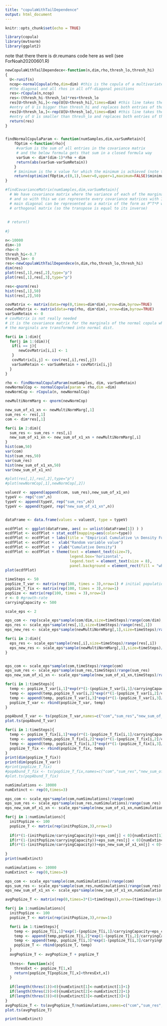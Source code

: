 ```yaml
---
title: "copulaWithTailDependence"
output: html_document
---
```


```r
knitr::opts_chunk$set(echo = TRUE)
```
```r
library(copula)
library(mvtnorm)
library(ggplot2)
```

note that there there is dr.reumans code here as well (see ForNoah20200601.R)
```r

newCopulaWithTailDependece<-function(n,dim,rho,thresh_lo,thresh_hi)
{
  U<-runif(n)
  ncop<-normalCopula(rho,dim=dim) #this is the copula of a multivariate normal with covariance matrix having 1s on
  #the diagonal and all rhos in all off-diagonal positions
  res<-rCopula(n,ncop)
  res<-(thresh_hi-thresh_lo)*res+thresh_lo
  res[U>thresh_hi,]<-rep(U[U>thresh_hi],times=dim) #this line takes the rows of res for which the corresponding
  #entry of U is bigger than thresh_hi and replaces both entries of those rows by the corresponding value of U
  res[U<thresh_lo,]<-rep(U[U<thresh_lo],times=dim) #this line takes the rows of res for which the corresponding
  #entry of U is smaller than thresh_lo and replaces both entries of those rows by the corresponding value of U
  return(res)
}


findNormalCopulaParam <- function(numSamples,dim,varSumRetain){
    fOptim <-function(rho){
     #varSum is the sum of all entries in the covariance matrix 
     # and the below formula gets that sum in a closed formula way
     varSum <- dim*(dim-1)*rho + dim
     return(abs(varSum-varSumRetain))
    }
    # $minimum is the x value for which the minimum is achieved (note that optimize returns a list) 
    return(optimize(fOptim,c(0,1),lower=0,upper=1,maximum=FALSE)$minimum)
}

#findCovarianceMatrix(numSamples,dim,varSumRetain){
  # We have covariance matrix where the variance of each of the marginals are given
  # and so with this we can represente every covariance matrices with 1's along the 
  # main diagonal can be represented as a matrix of the form as P^T*P where P is an 
  # orthogonal matrix (so the transpose is equal to its inverse)
  
  
 # return()
  
#}

```


```r
n<-10000
dim<-10
rho<-0
thresh_hi<-0.7
thresh_lo<- 0
res<-newCopulaWithTailDependece(n,dim,rho,thresh_lo,thresh_hi)
dim(res)
plot(res[,1],res[,2],type="p")
plot(res[,1],res[,3],type="p")

res<-qnorm(res)
hist(res[,1],50)
hist(res[,2],50)
```

```r
covMatrix <- matrix(data=rep(0,times=dim*dim),nrow=dim,byrow=TRUE)
newCovMatrix <- matrix(data=rep(rho, dim*dim), nrow=dim,byrow=TRUE)
varSumRetain <- 0 
# covMatrix is not really needed
# it is the covariance matrix for the marginals of the normal copula when
# the marginals are transformed into normal dist. 

for(i in 1:dim){
  for(j in 1:(dim)){
   if(i == j){
      newCovMatrix[i,i] <- 1
   }
   covMatrix[i,j] <- cov(res[,i],res[,j])
   varSumRetain <- varSumRetain + covMatrix[i,j]
  }
}
```

```r

rho <- findNormalCopulaParam(numSamples, dim, varSumRetain)
newNormalCop <- normalCopula(param = rho,dim =dim)
newNormCop <- rCopula(n, newNormalCop)

newMultiNormMarg <- qnorm(newNormCop)

new_sum_of_x1_xn <- newMultiNormMarg[,1]
sum_res <- res[,1]
com <- dim*res[,1]

for(i in 2:dim){
  sum_res <- sum_res + res[,i]
  new_sum_of_x1_xn <- new_sum_of_x1_xn + newMultiNormMarg[,i] 
}
hist(com,50)
var(com)
hist(sum_res,50)
var(sum_res)
hist(new_sum_of_x1_xn,50)
var(new_sum_of_x1_xn)

#plot(res[,1],res[,2],type="p")
#plot(newNormCop[,1],newNormCop[,2])
```

```r
valuesV <- append(append(com, sum_res),new_sum_of_x1_xn)
typeV <- rep("com",n)
typeV <- append(typeV, rep("sum_res",n))
typeV <- append(typeV, rep("new_sum_of_x1_xn",n))


dataFrame <- data.frame(values = valuesV, type = typeV)

ecdfPlot <- ggplot(dataFrame, aes( x= unlist(dataFrame[1]) ) )
ecdfPlot <- ecdfPlot + stat_ecdf(mapping=aes(color=type))
ecdfPlot <- ecdfPlot + labs(title = "Empirical Cumulative \n Density Function")
ecdfPlot <- ecdfPlot +  xlab("Random variable value")
ecdfPlot <- ecdfPlot +  ylab("Cumulative Density")
ecdfPlot <- ecdfPlot + theme(text = element_text(size=7),
                             legend.box='horizontal',
                             legend.text = element_text(size = 8),
                             panel.background = element_rect(fill = "white")) + scale_colour_brewer(palette = "Set1")
plot(ecdfPlot)


```

```r

timeSteps <- 50
popSize_T_var <- matrix(rep(100, times = 3),nrow=1) # initial population for each of the three cases 
popSize_T_fix <- matrix(rep(100, times = 3),nrow=1)
popSize <- matrix(rep(100, times = 3),nrow=1)
r <- 0 #growth-rate
carryingCapacity <- 500

scale_eps <- 2
```

```r
eps_com <- rep(scale_eps*sample(com/dim,size=timeSteps)/range(com/dim),times=dim)
eps_res <- scale_eps*sample(res[,1],size=timeSteps)/range(res[,1])
eps_new_res <- scale_eps*sample(newMultiNormMarg[,1],size=timeSteps)/range(newMultiNormMarg[,1])

for(i in 2:dim){
  eps_res <- scale_eps*sample(res[,i],size=timeSteps)/range(res[,i])
  eps_new_res <- scale_eps*sample(newMultiNormMarg[,1],size=timeSteps)/range(newMultiNormMarg[,1])
}
```

```r
```

```r
eps_com <- scale_eps*sample(com,timeSteps)/range(com)
eps_sum_res <- scale_eps*sample(sum_res,timeSteps)/range(sum_res)
eps_new_sum_of_x1_xn <- scale_eps*sample(new_sum_of_x1_xn,timeSteps)/range(new_sum_of_x1_xn)

for(i in 1:timeSteps){
  temp <- popSize_T_var[i,1]*exp(r*(1-(popSize_T_var[i,1]/carryingCapacity))+eps_com[i]) 
  temp <- append(temp,popSize_T_var[i,2]*exp(r*(1-(popSize_T_var[i,2]/carryingCapacity))+eps_sum_res[i]) )  
  temp <- append(temp, popSize_T_var[i,3]*exp(r*(1-(popSize_T_var[i,3]/carryingCapacity))+eps_new_sum_of_x1_xn[i]) )   
  popSize_T_var <- rbind(popSize_T_var, temp)
}

popAbund_T_var <- ts(popSize_T_var,names=c("com","sum_res","new_sum_of_x1_xn"))
plot.ts(popAbund_T_var)

for(i in 1:timeSteps){
  temp <- popSize_T_fix[i,1]*exp(r*(1-(popSize_T_fix[i,1]/carryingCapacity))+eps_com[1])   
  temp <- append(temp,popSize_T_fix[i,2]*exp(r*(1-(popSize_T_fix[i,2]/carryingCapacity))+eps_sum_res[1]) )  
  temp <- append(temp, popSize_T_fix[i,3]*exp(r*(1-(popSize_T_fix[i,3]/carryingCapacity))+eps_new_sum_of_x1_xn[1]) )   
  popSize_T_fix <- rbind(popSize_T_fix, temp)
}
print(dim(popSize_T_fix))
print(dim(popSize_T_var))
#print(popSize_T_fix) 
#popAbund_T_fix <- ts(popSize_T_fix,names=c("com","sum_res","new_sum_of_x1_xn"))
#plot.ts(popAbund_T_fix)
```

```r
numSimulations <- 10000
numExtinct <- rep(0,times=3)

eps_com <- scale_eps*sample(com,numSimulations)/range(com)
eps_sum_res <- scale_eps*sample(sum_res,numSimulations)/range(sum_res)
eps_new_sum_of_x1_xn <- scale_eps*sample(new_sum_of_x1_xn,numSimulations)/range(new_sum_of_x1_xn)

for(j in 1:numSimulations){
  initPopSize <- 100
  popSize_T <- matrix(rep(initPopSize,3),nrow=1)
  
  if(r*(1-(initPopSize/carryingCapacity))+eps_com[j] < 0){numExtinct[1]<-numExtinct[1]+1} 
  if(r*(1-(initPopSize/carryingCapacity))+eps_sum_res[j] < 0){numExtinct[2]<-numExtinct[2]+1} 
  if(r*(1-(initPopSize/carryingCapacity))+eps_new_sum_of_x1_xn[j] < 0){numExtinct[3]<-numExtinct[3]+1} 
  
}
print(numExtinct)

```

```r

numSimulations <- 10000
numExtinct <- rep(0,times=3)

eps_com <- scale_eps*sample(com,numSimulations)/range(com)
eps_sum_res <- scale_eps*sample(sum_res,numSimulations)/range(sum_res)
eps_new_sum_of_x1_xn <- scale_eps*sample(new_sum_of_x1_xn,numSimulations)/range(new_sum_of_x1_xn)

avgPopSize_T <- matrix(rep(0,times=3*(1+timeSteps)),nrow=(timeSteps+1),byrow=T)

for(j in 1:numSimulations){
  initPopSize <- 100
  popSize_T <- matrix(rep(initPopSize,3),nrow=1)

  for(i in 1:timeSteps){
    temp <- popSize_T[i,1]*exp(1-(popSize_T[i,1]/carryingCapacity+eps_com[j]) )
    temp <- append(temp,popSize_T[i,2]*exp(1-(popSize_T[i,2]/carryingCapacity+eps_sum_res[j]) )  )
    temp <- append(temp, popSize_T[i,3]*exp(1-(popSize_T[i,3]/carryingCapacity+eps_new_sum_of_x1_xn[j]) ) )
    popSize_T <- rbind(popSize_T, temp)
  }
  avgPopSize_T <- avgPopSize_T + popSize_T
  
  thres<- function(x){
    thresExt <- popSize_T[1,x]
    return(popSize_T[popSize_T[,x]<thresExt,x])
  }
  
  if(length(thres(1))>0){numExtinct[1]<-numExtinct[1]+1}
  if(length(thres(2))>0){numExtinct[2]<-numExtinct[2]+1}
  if(length(thres(3))>0){numExtinct[3]<-numExtinct[3]+1}
}
avgPopSize_T <- ts(avgPopSize_T/numSimulations,names=c("com","sum_res","new_sum_of_x1_xn"))
plot.ts(avgPopSize_T)

print(numExtinct)

```